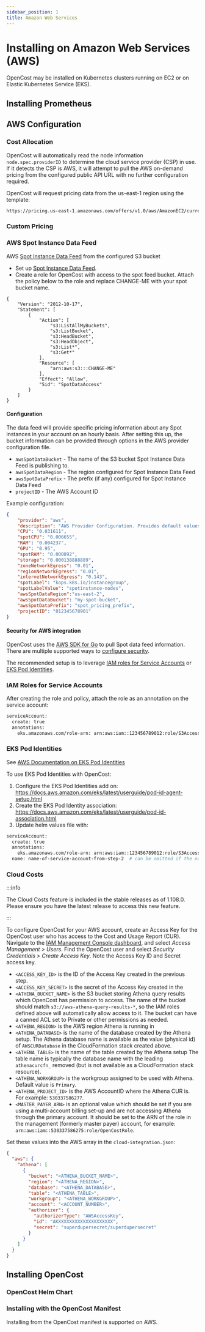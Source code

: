 ```yaml
---
sidebar_position: 1
title: Amazon Web Services
---
```


# Installing on Amazon Web Services (AWS)

OpenCost may be installed on Kubernetes clusters running on EC2 or on Elastic Kubernetes Service (EKS).
<Installing/>

## Installing Prometheus

<InstallPrometheus/>

<CustomPrometheus/>

## AWS Configuration

### Cost Allocation

OpenCost will automatically read the node information `node.spec.providerID` to determine the cloud service provider (CSP) in use. If it detects the CSP is AWS, it will attempt to pull the AWS on-demand pricing from the configured public API URL with no further configuration required.

OpenCost will request pricing data from the us-east-1 region using the template:
```sh
https://pricing.us-east-1.amazonaws.com/offers/v1.0/aws/AmazonEC2/current/${node_region}/index.json
```

<!-- The location should but automatically detected, but this URL can be overwritten using the environment variable `AWS_PRICING_URL`. -->

### Custom Pricing

### AWS Spot Instance Data Feed

AWS [Spot Instance Data Feed](https://docs.aws.amazon.com/AWSEC2/latest/UserGuide/spot-data-feeds.html) from the configured S3 bucket
* Set up [Spot Instance Data Feed](https://docs.aws.amazon.com/AWSEC2/latest/UserGuide/spot-data-feeds.html).
* Create a role for OpenCost with access to the spot feed bucket.  Attach the policy below to the role and replace CHANGE-ME with your spot bucket name.
```
{
    "Version": "2012-10-17",
    "Statement": [
        {
            "Action": [
                "s3:ListAllMyBuckets",
                "s3:ListBucket",
                "s3:HeadBucket",
                "s3:HeadObject",
                "s3:List*",
                "s3:Get*"
            ],
            "Resource": [
                "arn:aws:s3:::CHANGE-ME"
            ],
            "Effect": "Allow",
            "Sid": "SpotDataAccess"
        }
    ]
}
```

#### Configuration

The data feed will provide specific pricing information about any Spot instances in your account on an hourly basis. After setting this up, the bucket information can be provided through options in the AWS provider configuration file.
* `awsSpotDataBucket` - The name of the S3 bucket Spot Instance Data Feed is publishing to.
* `awsSpotDataRegion` - The region configured for Spot Instance Data Feed
* `awsSpotDataPrefix` - The prefix (if any) configured for Spot Instance Data Feed
* `projectID` - The AWS Account ID

Example configuration:
```json
{
    "provider": "aws",
    "description": "AWS Provider Configuration. Provides default values used if instance type or spot information is not found.",
    "CPU": "0.031611",
    "spotCPU": "0.006655",
    "RAM": "0.004237",
    "GPU": "0.95",
    "spotRAM": "0.000892",
    "storage": "0.000138888889",
    "zoneNetworkEgress": "0.01",
    "regionNetworkEgress": "0.01",
    "internetNetworkEgress": "0.143",
    "spotLabel": "kops.k8s.io/instancegroup",
    "spotLabelValue": "spotinstance-nodes",
    "awsSpotDataRegion":"us-east-2",
    "awsSpotDataBucket": "my-spot-bucket",
    "awsSpotDataPrefix": "spot_pricing_prefix",
    "projectID": "012345678901"
}

```

#### Security for AWS integration

OpenCost uses the [AWS SDK for Go](https://aws.amazon.com/sdk-for-go/) to pull Spot data feed information. There are multiple supported ways to [configure security](https://aws.github.io/aws-sdk-go-v2/docs/configuring-sdk/#specifying-credentials).

The recommended setup is to leverage [IAM roles for Service Accounts](https://docs.aws.amazon.com/eks/latest/userguide/iam-roles-for-service-accounts.html) or [EKS Pod Identities](https://docs.aws.amazon.com/eks/latest/userguide/pod-identities.html).

### IAM Roles for Service Accounts

After creating the role and policy, attach the role as an annotation on the service account:

```sh
serviceAccount:
  create: true
  annotations:
    eks.amazonaws.com/role-arn: arn:aws:iam::123456789012:role/S3Access
```

### EKS Pod Identities

See [AWS Documentation on EKS Pod Identities](https://docs.aws.amazon.com/eks/latest/userguide/pod-identities.html)

To use EKS Pod Identities with OpenCost:

1) Configure the EKS Pod Identities add on: https://docs.aws.amazon.com/eks/latest/userguide/pod-id-agent-setup.html
2) Create the EKS Pod Identity association: https://docs.aws.amazon.com/eks/latest/userguide/pod-id-association.html
3) Update helm values file with:
```sh
serviceAccount:
  create: true
  annotations:
    eks.amazonaws.com/role-arn: arn:aws:iam::123456789012:role/S3Access
  name: name-of-service-account-from-step-2  # can be omitted if the name of the service account is exactly 'opencost'
```

### Cloud Costs

:::info

The Cloud Costs feature is included in the stable releases as of 1.108.0. Please ensure you have the latest release to access this new feature.

:::

To configure OpenCost for your AWS account, create an Access Key for the OpenCost user who has access to the Cost and Usage Report (CUR). Navigate to the [IAM Management Console dashboard](https://console.aws.amazon.com/iam), and select *Access Management > Users*. Find the OpenCost user and select *Security Credentials > Create Access Key*. Note the Access Key ID and Secret access key.

* `<ACCESS_KEY_ID>` is the ID of the Access Key created in the previous step.
* `<ACCESS_KEY_SECRET>` is the secret of the Access Key created in the
* `<ATHENA_BUCKET_NAME>` is the S3 bucket storing Athena query results which OpenCost has permission to access. The name of the bucket should match `s3://aws-athena-query-results-*`, so the IAM roles defined above will automatically allow access to it. The bucket can have a canned ACL set to Private or other permissions as needed.
* `<ATHENA_REGION>` is the AWS region Athena is running in
* `<ATHENA_DATABASE>` is the name of the database created by the Athena setup. The Athena database name is available as the value (physical id) of `AWSCURDatabase` in the CloudFormation stack created above.
* `<ATHENA_TABLE>` is the name of the table created by the Athena setup The table name is typically the database name with the leading `athenacurcfn_` removed (but is not available as a CloudFormation stack resource).
* `<ATHENA_WORKGROUP>` is the workgroup assigned to be used with Athena. Default value is `Primary`.
* `<ATHENA_PROJECT_ID>` is the AWS AccountID where the Athena CUR is. For example: `530337586277`.
* `<MASTER_PAYER_ARN>` is an optional value which should be set if you are using a multi-account billing set-up and are not accessing Athena through the primary account. It should be set to the ARN of the role in the management (formerly master payer) account, for example: `arn:aws:iam::530337586275:role/OpenCostRole`.

Set these values into the AWS array in the `cloud-integration.json`:

``` json
{
  "aws": {
    "athena": [
      {
        "bucket": "<ATHENA_BUCKET_NAME>",
        "region": "<ATHENA_REGION>",
        "database": "<ATHENA_DATABASE>",
        "table": "<ATHENA_TABLE>",
        "workgroup": "<ATHENA_WORKGROUP>",
        "account": "<ACCOUNT_NUMBER>",
        "authorizer": {
          "authorizerType": "AWSAccessKey",
          "id": "AKXXXXXXXXXXXXXXXXXXXX",
          "secret": "superdupersecret/superdupersecret"
        }
      }
    ]
  }
}
```

<CloudCosts/>

## Installing OpenCost

### OpenCost Helm Chart

### Installing with the OpenCost Manifest

Installing from the OpenCost manifest is supported on AWS.

<InstallManifest/>
